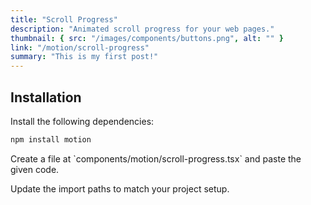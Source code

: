 ```yaml
---
title: "Scroll Progress"
description: "Animated scroll progress for your web pages."
thumbnail: { src: "/images/components/buttons.png", alt: "" }
link: "/motion/scroll-progress"
summary: "This is my first post!"
---
```


<ComponentPreview name="scroll-progress-demo" />

## Installation

<Steps>
<Step>
Install the following dependencies:
</Step>

```bash
npm install motion
```

<Step>
Create a file at `components/motion/scroll-progress.tsx` and paste the given code.
</Step>

<CollapsibleSource name="scroll-progress" />


<Step>Update the import paths to match your project setup.</Step>

</Steps>
